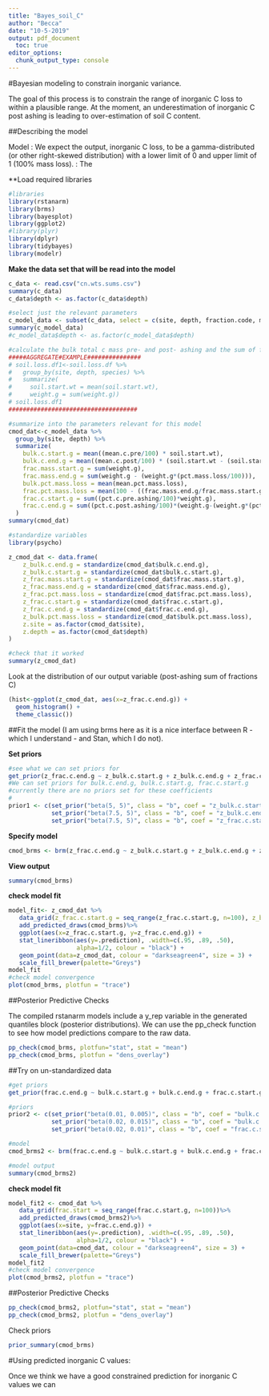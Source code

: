 ```yaml
---
title: "Bayes_soil_C"
author: "Becca"
date: "10-5-2019"
output: pdf_document
  toc: true
editor_options: 
  chunk_output_type: console
---
```


#Bayesian modeling to constrain inorganic variance. 

The goal of this process is to constrain the range of inorganic C loss to within a plausible range. At the moment, an underestimation of inorganic C post ashing is leading to over-estimation of soil C content.  

##Describing the model

Model : We expect the output, inorganic C loss, to be a gamma-distributed (or other right-skewed distribution) with a lower limit of 0 and upper limit of 1 (100% mass loss).
      : The 

**Load required libraries
```r
#libraries
library(rstanarm)
library(brms)
library(bayesplot)
library(ggplot2)
#library(plyr)
library(dplyr)
library(tidybayes)
library(modelr)

```


**Make the data set that will be read into the model**
```r
c_data <- read.csv("cn.wts.sums.csv")
summary(c_data)
c_data$depth <- as.factor(c_data$depth)

#select just the relevant parameters
c_model_data <- subset(c_data, select = c(site, depth, fraction.code, mean.c.pre, mean.c.post, pct.c.pre.ashing, pct.c.post.ashing, weight.g, soil.start.wt, mean.pct.mass.loss, pct.mass.loss))
summary(c_model_data)
#c_model_data$depth <- as.factor(c_model_data$depth)

#calculate the bulk total c mass pre- and post- ashing and the sum of fractions total c mass pre- and post-ashing
#####AGGREGATE#EXAMPLE###############
# soil.loss.df1<-soil.loss.df %>% 
#   group_by(site, depth, species) %>%
#   summarize(
#     soil.start.wt = mean(soil.start.wt),
#     weight.g = sum(weight.g)) 
# soil.loss.df1
####################################

#summarize into the parameters relevant for this model
cmod_dat<-c_model_data %>%
  group_by(site, depth) %>%
  summarize(
    bulk.c.start.g = mean((mean.c.pre/100) * soil.start.wt), 
    bulk.c.end.g = mean((mean.c.post/100) * (soil.start.wt - (soil.start.wt*(mean.pct.mass.loss/100)))), 
    frac.mass.start.g = sum(weight.g),
    frac.mass.end.g = sum(weight.g - (weight.g*(pct.mass.loss/100))),
    bulk.pct.mass.loss = mean(mean.pct.mass.loss),
    frac.pct.mass.loss = mean(100 - ((frac.mass.end.g/frac.mass.start.g)*100)),
    frac.c.start.g = sum((pct.c.pre.ashing/100)*weight.g),
    frac.c.end.g = sum((pct.c.post.ashing/100)*(weight.g-(weight.g*(pct.mass.loss/100))))
  )
summary(cmod_dat)

#standardize variables
library(psycho)

z_cmod_dat <- data.frame(
    z_bulk.c.end.g = standardize(cmod_dat$bulk.c.end.g),
    z_bulk.c.start.g = standardize(cmod_dat$bulk.c.start.g),
    z_frac.mass.start.g = standardize(cmod_dat$frac.mass.start.g),
    z_frac.mass.end.g = standardize(cmod_dat$frac.mass.end.g),
    z_frac.pct.mass.loss = standardize(cmod_dat$frac.pct.mass.loss),
    z_frac.c.start.g = standardize(cmod_dat$frac.c.start.g),
    z_frac.c.end.g = standardize(cmod_dat$frac.c.end.g),
    z_bulk.pct.mass.loss = standardize(cmod_dat$bulk.pct.mass.loss),
    z.site = as.factor(cmod_dat$site),
    z.depth = as.factor(cmod_dat$depth) 
)

#check that it worked
summary(z_cmod_dat)
```


Look at the distribution of our output variable (post-ashing sum of fractions C)
```r
(hist<-ggplot(z_cmod_dat, aes(x=z_frac.c.end.g)) +
  geom_histogram() +
  theme_classic())
```

##Fit the model (I am using brms here as it is a nice interface between R - which I understand - and Stan, which I do not).

**Set priors**
```r
#see what we can set priors for
get_prior(z_frac.c.end.g ~ z_bulk.c.start.g + z_bulk.c.end.g + z_frac.c.start.g + (1|z.depth), data = z_cmod_dat)
#We can set priors for bulk.c.end.g, bulk.c.start.g, frac.c.start.g
#currently there are no priors set for these coefficients
#
prior1 <- c(set_prior("beta(5, 5)", class = "b", coef = "z_bulk.c.start.g"), 
            set_prior("beta(7.5, 5)", class = "b", coef = "z_bulk.c.end.g"), 
            set_prior("beta(7.5, 5)", class = "b", coef = "z_frac.c.start.g"))
```

**Specify model**
```r
cmod_brms <- brm(z_frac.c.end.g ~ z_bulk.c.start.g + z_bulk.c.end.g + z_frac.c.start.g + (1|z.depth), data=z_cmod_dat, prior = prior1, iter = 1000, chains = 4, cores = 2)
```

**View output**
```r
summary(cmod_brms)
```

**check model fit**
```r
model_fit<- z_cmod_dat %>%
   data_grid(z_frac.c.start.g = seq_range(z_frac.c.start.g, n=100), z_bulk.c.end.g = z_bulk.c.end.g, z_bulk.c.start.g=z_bulk.c.start.g, z.depth=z.depth)%>%
   add_predicted_draws(cmod_brms)%>%
   ggplot(aes(x=z_frac.c.start.g, y=z_frac.c.end.g)) +
   stat_lineribbon(aes(y=.prediction), .width=c(.95, .89, .50),
                   alpha=1/2, colour = "black") + 
   geom_point(data=z_cmod_dat, colour = "darkseagreen4", size = 3) +
   scale_fill_brewer(palette="Greys")
model_fit
#check model convergence
plot(cmod_brms, plotfun = "trace")
```

##Posterior Predictive Checks

The compiled rstanarm models include a y_rep variable in the generated quantiles block (posterior distributions). We can use the pp_check function to see how model predictions compare to the raw data.
```r
pp_check(cmod_brms, plotfun="stat", stat = "mean")
pp_check(cmod_brms, plotfun = "dens_overlay")
```


##Try on un-standardized data
```r
#get priors
get_prior(frac.c.end.g ~ bulk.c.start.g + bulk.c.end.g + frac.c.start.g + (1|depth), data=cmod_dat)

#priors
prior2 <- c(set_prior("beta(0.01, 0.005)", class = "b", coef = "bulk.c.start.g"), 
            set_prior("beta(0.02, 0.015)", class = "b", coef = "bulk.c.end.g"), 
            set_prior("beta(0.02, 0.01)", class = "b", coef = "frac.c.start.g"))

#model
cmod_brms2 <- brm(frac.c.end.g ~ bulk.c.start.g + bulk.c.end.g + frac.c.start.g + (1|depth), data=cmod_dat, family=Gamma(), prior = prior2, iter = 1000, chains = 4, cores = 2)

#model output
summary(cmod_brms2)
```


**check model fit**
```r
model_fit2 <- cmod_dat %>%
   data_grid(frac.start = seq_range(frac.c.start.g, n=100))%>%
   add_predicted_draws(cmod_brms2)%>%
   ggplot(aes(x=site, y=frac.c.end.g)) +
   stat_lineribbon(aes(y=.prediction), .width=c(.95, .89, .50),
                   alpha=1/2, colour = "black") + 
   geom_point(data=cmod_dat, colour = "darkseagreen4", size = 3) +
   scale_fill_brewer(palette="Greys")
model_fit2
#check model convergence
plot(cmod_brms2, plotfun = "trace")
```

##Posterior Predictive Checks
```r
pp_check(cmod_brms2, plotfun="stat", stat = "mean")
pp_check(cmod_brms2, plotfun = "dens_overlay")
```

Check priors
```r
prior_summary(cmod_brms)
```

#Using predicted inorganic C values:

Once we think we have a good constrained prediction for inorganic C values we can 